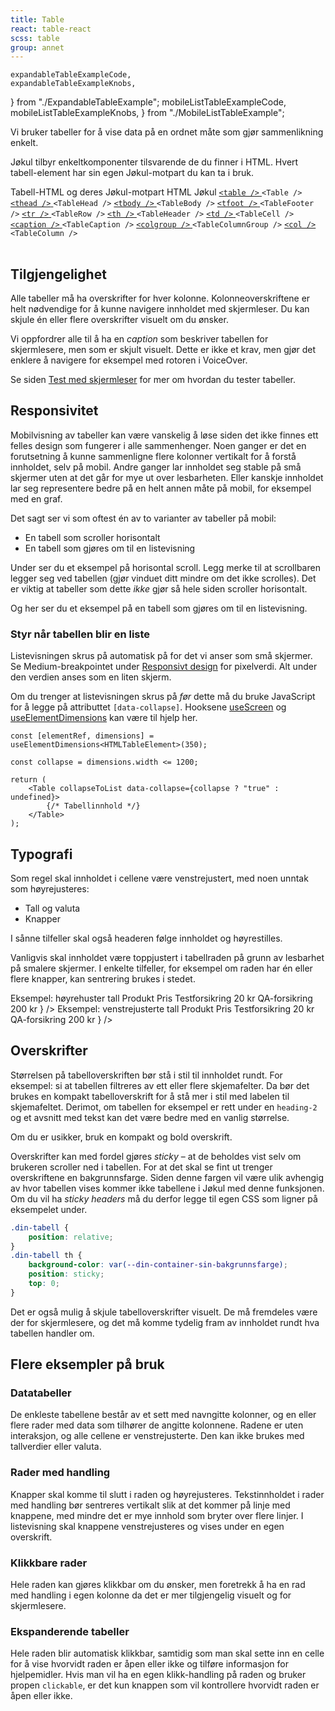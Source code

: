 ```yaml
---
title: Table
react: table-react
scss: table
group: annet
---
```


    expandableTableExampleCode,
    expandableTableExampleKnobs,
} from "./ExpandableTableExample";
    mobileListTableExampleCode,
    mobileListTableExampleKnobs,
} from "./MobileListTableExample";

<Ingress>Vi bruker tabeller for å vise data på en ordnet måte som gjør sammenlikning enkelt.</Ingress>

<ComponentExample
    scrollable={true}
    title="Table"
    component={TableExamples}
    knobs={tableExamplesProps}
    codeExample={tableExamplesCode}
/>

Jøkul tilbyr enkeltkomponenter tilsvarende de du finner i HTML. Hvert tabell-element har sin egen Jøkul-motpart du kan ta i bruk.

<div className="jkl-portal-paragraph">
    <Accordion>
        <AccordionItem title="Tabell-HTML og deres Jøkul-motparter">
            <Table className="jkl-spacing-xl--top jkl-spacing-2xl--bottom">
                <TableCaption srOnly>Tabell-HTML og deres Jøkul-motpart</TableCaption>
                <TableHead>
                    <TableRow>
                        <TableHeader>HTML</TableHeader>
                        <TableHeader>Jøkul</TableHeader>
                    </TableRow>
                </TableHead>
                <TableBody>
                    <TableRow>
                        <TableCell>
                            <a
                                href="https://developer.mozilla.org/en-US/docs/Web/HTML/Element/table"
                                className="jkl-link jkl-link--external"
                            >
                                <code>&lt;table /&gt;</code>
                            </a>
                        </TableCell>
                        <TableCell>
                            <code>&lt;Table /&gt;</code>
                        </TableCell>
                    </TableRow>
                    <TableRow>
                        <TableCell>
                            <a
                                href="https://developer.mozilla.org/en-US/docs/Web/HTML/Element/thead"
                                className="jkl-link jkl-link--external"
                            >
                                <code>&lt;thead /&gt;</code>
                            </a>
                        </TableCell>
                        <TableCell>
                            <code>&lt;TableHead /&gt;</code>
                        </TableCell>
                    </TableRow>
                    <TableRow>
                        <TableCell>
                            <a
                                href="https://developer.mozilla.org/en-US/docs/Web/HTML/Element/tbody"
                                className="jkl-link jkl-link--external"
                            >
                                <code>&lt;tbody /&gt;</code>
                            </a>
                        </TableCell>
                        <TableCell>
                            <code>&lt;TableBody /&gt;</code>
                        </TableCell>
                    </TableRow>
                    <TableRow>
                        <TableCell>
                            <a
                                href="https://developer.mozilla.org/en-US/docs/Web/HTML/Element/tfoot"
                                className="jkl-link jkl-link--external"
                            >
                                <code>&lt;tfoot /&gt;</code>
                            </a>
                        </TableCell>
                        <TableCell>
                            <code>&lt;TableFooter /&gt;</code>
                        </TableCell>
                    </TableRow>
                    <TableRow>
                        <TableCell>
                            <a
                                href="https://developer.mozilla.org/en-US/docs/Web/HTML/Element/tr"
                                className="jkl-link jkl-link--external"
                            >
                                <code>&lt;tr /&gt;</code>
                            </a>
                        </TableCell>
                        <TableCell>
                            <code>&lt;TableRow /&gt;</code>
                        </TableCell>
                    </TableRow>
                    <TableRow>
                        <TableCell>
                            <a
                                href="https://developer.mozilla.org/en-US/docs/Web/HTML/Element/th"
                                className="jkl-link jkl-link--external"
                            >
                                <code>&lt;th /&gt;</code>
                            </a>
                        </TableCell>
                        <TableCell>
                            <code>&lt;TableHeader /&gt;</code>
                        </TableCell>
                    </TableRow>
                    <TableRow>
                        <TableCell>
                            <a
                                href="https://developer.mozilla.org/en-US/docs/Web/HTML/Element/td"
                                className="jkl-link jkl-link--external"
                            >
                                <code>&lt;td /&gt;</code>
                            </a>
                        </TableCell>
                        <TableCell>
                            <code>&lt;TableCell /&gt;</code>
                        </TableCell>
                    </TableRow>
                    <TableRow>
                        <TableCell>
                            <a
                                href="https://developer.mozilla.org/en-US/docs/Web/HTML/Element/caption"
                                className="jkl-link jkl-link--external"
                            >
                                <code>&lt;caption /&gt;</code>
                            </a>
                        </TableCell>
                        <TableCell>
                            <code>&lt;TableCaption /&gt;</code>
                        </TableCell>
                    </TableRow>
                    <TableRow>
                        <TableCell>
                            <a
                                href="https://developer.mozilla.org/en-US/docs/Web/HTML/Element/colgroup"
                                className="jkl-link jkl-link--external"
                            >
                                <code>&lt;colgroup /&gt;</code>
                            </a>
                        </TableCell>
                        <TableCell>
                            <code>&lt;TableColumnGroup /&gt;</code>
                        </TableCell>
                    </TableRow>
                    <TableRow>
                        <TableCell>
                            <a
                                href="https://developer.mozilla.org/en-US/docs/Web/HTML/Element/col"
                                className="jkl-link jkl-link--external"
                            >
                                <code>&lt;col /&gt;</code>
                            </a>
                        </TableCell>
                        <TableCell>
                            <code>&lt;TableColumn /&gt;</code>
                        </TableCell>
                    </TableRow>
                </TableBody>
            </Table>
        </AccordionItem>
    </Accordion>
</div>

## Tilgjengelighet

Alle tabeller må ha overskrifter for hver kolonne. Kolonneoverskriftene er helt nødvendige for å kunne navigere innholdet med skjermleser. Du kan skjule én eller flere overskrifter visuelt om du ønsker.

Vi oppfordrer alle til å ha en _caption_ som beskriver tabellen for skjermlesere, men som er skjult visuelt. Dette er ikke et krav, men gjør det enklere å navigere for eksempel med rotoren i VoiceOver.

Se siden [Test med skjermleser](/universell-utforming/skjermleser#tabeller) for mer om hvordan du tester tabeller.

## Responsivitet

Mobilvisning av tabeller kan være vanskelig å løse siden det ikke finnes ett felles design som fungerer i alle sammenhenger.
Noen ganger er det en forutsetning å kunne sammenligne flere kolonner vertikalt for å forstå innholdet, selv på mobil.
Andre ganger lar innholdet seg stable på små skjermer uten at det går for mye ut over lesbarheten. Eller kanskje innholdet
lar seg representere bedre på en helt annen måte på mobil, for eksempel med en graf.

Det sagt ser vi som oftest én av to varianter av tabeller på mobil:

-   En tabell som scroller horisontalt
-   En tabell som gjøres om til en listevisning

Under ser du et eksempel på horisontal scroll. Legg merke til at scrollbaren legger seg ved tabellen (gjør vinduet ditt mindre om det ikke scrolles). Det er viktig at tabeller
som dette _ikke_ gjør så hele siden scroller horisontalt.

<ComponentExample
    scrollable={true}
    title="Mobil: horisontal scroll"
    component={MobileScrollTableExample}
    codeExample={mobileScrollTableExampleCode}
/>

Og her ser du et eksempel på en tabell som gjøres om til en listevisning.

<ComponentExample
    title="Mobil: tabell til liste"
    scrollable={true}
    component={MobileListTableExample}
    knobs={mobileListTableExampleKnobs}
    codeExample={mobileListTableExampleCode}
/>

### Styr når tabellen blir en liste

Listevisningen skrus på automatisk på for det vi anser som små skjermer. Se Medium-breakpointet under [Responsivt design](/universell-utforming/responsivt-design) for pixelverdi. Alt under den verdien anses som en liten skjerm.

Om du trenger at listevisningen skrus på _før_ dette må du bruke JavaScript for å legge på attributtet `[data-collapse]`. Hooksene [useScreen](/komponenter/screen) og [useElementDimensions](/komponenter/elementdimensions) kan være til hjelp her.

<CodeSection>

```tsx
const [elementRef, dimensions] = useElementDimensions<HTMLTableElement>(350);

const collapse = dimensions.width <= 1200;

return (
    <Table collapseToList data-collapse={collapse ? "true" : undefined}>
        {/* Tabellinnhold */}
    </Table>
);
```

</CodeSection>

## Typografi

Som regel skal innholdet i cellene være venstrejustert, med noen unntak som høyrejusteres:

-   Tall og valuta
-   Knapper

I sånne tilfeller skal også headeren følge innholdet og høyrestilles.

Vanligvis skal innholdet være toppjustert i tabellraden på grunn av lesbarhet på smalere skjermer. I enkelte tilfeller, for eksempel om raden har én eller flere knapper, kan sentrering brukes i stedet.

<Grid className="jkl-spacing-l--bottom">
    <DoDontExample
        type="do"
        description="Høyrehuster tall for lesbarhet"
        content={
            <Table fullWidth>
                <TableCaption srOnly>Eksempel: høyrehuster tall</TableCaption>
                <TableHead>
                    <TableRow>
                        <TableHeader>Produkt</TableHeader>
                        <TableHeader align="right">Pris</TableHeader>
                    </TableRow>
                </TableHead>
                <TableBody>
                    <TableRow>
                        <TableCell>Testforsikring</TableCell>
                        <TableCell align="right">20 kr</TableCell>
                    </TableRow>
                    <TableRow>
                        <TableCell>QA-forsikring</TableCell>
                        <TableCell align="right">200 kr</TableCell>
                    </TableRow>
                </TableBody>
            </Table>
        }
    />
    <DoDontExample
        type="dont"
        description="Venstrejusterte tall blir gjerne rotete"
        content={
            <Table fullWidth>
                <TableCaption srOnly>Eksempel: venstrejusterte tall</TableCaption>
                <TableHead>
                    <TableRow>
                        <TableHeader>Produkt</TableHeader>
                        <TableHeader>Pris</TableHeader>
                    </TableRow>
                </TableHead>
                <TableBody>
                    <TableRow>
                        <TableCell>Testforsikring</TableCell>
                        <TableCell>20 kr</TableCell>
                    </TableRow>
                    <TableRow>
                        <TableCell>QA-forsikring</TableCell>
                        <TableCell>200 kr</TableCell>
                    </TableRow>
                </TableBody>
            </Table>
        }
    />
</Grid>

## Overskrifter

Størrelsen på tabelloverskriften bør stå i stil til innholdet rundt. For eksempel: si at tabellen filtreres av ett eller flere skjemafelter.
Da bør det brukes en kompakt tabelloverskrift for å stå mer i stil med labelen til skjemafeltet. Derimot, om tabellen for eksempel er rett
under en `heading-2` og et avsnitt med tekst kan det være bedre med en vanlig størrelse.

Om du er usikker, bruk en kompakt og bold overskrift.

Overskrifter kan med fordel gjøres _sticky_ – at de beholdes vist selv om brukeren scroller ned i tabellen. For at det skal se fint ut trenger overskriftene en bakgrunnsfarge. Siden denne fargen vil være ulik avhengig av hvor tabellen vises kommer ikke tabellene i Jøkul med denne funksjonen. Om du vil ha _sticky headers_ må du derfor legge til egen CSS som ligner på eksempelet under.

```scss
.din-tabell {
    position: relative;
}
.din-tabell th {
    background-color: var(--din-container-sin-bakgrunnsfarge);
    position: sticky;
    top: 0;
}
```

Det er også mulig å skjule tabelloverskrifter visuelt. De må fremdeles være der for skjermlesere, og det må komme tydelig fram av innholdet rundt hva tabellen handler om.

<ComponentExample
    scrollable={true}
    title="Skjulte overskrifter"
    component={HeadlessTableExample}
    codeExample={headlessTableExampleCode}
    knobs={headlessTableExampleKnobs}
/>

## Flere eksempler på bruk

### Datatabeller

De enkleste tabellene består av et sett med navngitte kolonner, og en eller flere rader med data som tilhører de angitte kolonnene. Radene er uten interaksjon, og alle cellene er venstrejusterte. Den kan ikke brukes med tallverdier eller valuta.

<ComponentExample
    scrollable={true}
    title="DataTable"
    component={DataTableExample}
    knobs={dataTableExampleKnobs}
    codeExample={dataTableExampleCode}
/>

### Rader med handling

Knapper skal komme til slutt i raden og høyrejusteres. Tekstinnholdet i rader med handling bør sentreres vertikalt slik at det kommer på linje med knappene, med mindre det er mye innhold som bryter over flere linjer. I listevisning skal knappene venstrejusteres og vises under en egen overskrift.

<ComponentExample
    scrollable={true}
    title="Rader med handling"
    component={ActionTableExample}
    knobs={actionTableExampleKnobs}
    codeExample={actionTableExampleCode}
/>

### Klikkbare rader

Hele raden kan gjøres klikkbar om du ønsker, men foretrekk å ha en rad med handling i egen kolonne da det er mer tilgjengelig visuelt og for skjermlesere.

<ComponentExample
    scrollable={true}
    title="Klikkbare rader"
    component={ClickableTableExample}
    knobs={clickableTableExampleKnobs}
    codeExample={clickableTableExampleCode}
/>

### Ekspanderende tabeller

Hele raden blir automatisk klikkbar, samtidig som man skal sette inn en celle for å vise hvorvidt raden er åpen eller ikke og tilføre informasjon for hjelpemidler. Hvis man vil ha en egen klikk-handling på raden og bruker propen `clickable`, er det kun knappen som vil kontrollere hvorvidt raden er åpen eller ikke.

<ComponentExample
    title="Tabell med ekspanderbare rader"
    component={ExpandableTableExample}
    knobs={expandableTableExampleKnobs}
    codeExample={expandableTableExampleCode}
/>
